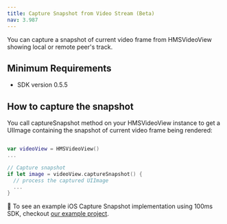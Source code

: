 ```yaml
---
title: Capture Snapshot from Video Stream (Beta)
nav: 3.987
---
```


You can capture a snapshot of current video frame from HMSVideoView showing local or remote peer's track.

## Minimum Requirements

-   SDK version 0.5.5

## How to capture the snapshot

You call captureSnapshot method on your HMSVideoView instance to get a UIImage containing the snapshot of current video frame being rendered:

```swift

var videoView = HMSVideoView()
...

// Capture snapshot
if let image = videoView.captureSnapshot() {
  // process the captured UIImage
  ...
}
  ```

👀 To see an example iOS Capture Snapshot implementation using 100ms SDK, checkout [our example project](https://github.com/100mslive/100ms-ios-sdk/tree/main/Example).
